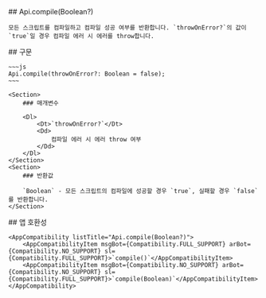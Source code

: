 
<Section>
    ## Api.compile(Boolean?)

    모든 스크립트를 컴파일하고 컴파일 성공 여부를 반환합니다. `throwOnError?`의 값이 `true`일 경우 컴파일 에러 시 에러를 throw합니다.
</Section>
<Section>
    ## 구문

    ~~~js
    Api.compile(throwOnError?: Boolean = false);
    ~~~

    <Section>
        ### 매개변수

        <Dl>
            <Dt>`throwOnError?`</Dt>
            <Dd>
                컴파일 에러 시 에러 throw 여부
            </Dd>
        </Dl>
    </Section>
    <Section>
        ### 반환값

        `Boolean` - 모든 스크립트의 컴파일에 성공할 경우 `true`, 실패할 경우 `false`를 반환합니다.
    </Section>
</Section>
<Section>
    ## 앱 호환성

    <AppCompatibility listTitle="Api.compile(Boolean?)">
        <AppCompatibilityItem msgBot={Compatibility.FULL_SUPPORT} arBot={Compatibility.NO_SUPPORT} sl={Compatibility.FULL_SUPPORT}>`compile()`</AppCompatibilityItem>
        <AppCompatibilityItem msgBot={Compatibility.NO_SUPPORT} arBot={Compatibility.NO_SUPPORT} sl={Compatibility.FULL_SUPPORT}>`compile(Boolean)`</AppCompatibilityItem>
    </AppCompatibility>
</Section>